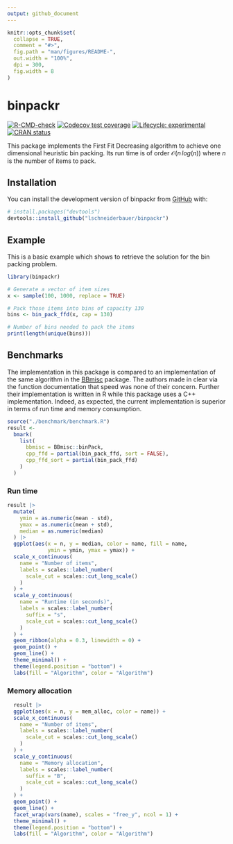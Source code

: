 ```yaml
---
output: github_document
---
```


<!-- README.md is generated from README.Rmd. Please edit that file -->

```r
knitr::opts_chunk$set(
  collapse = TRUE,
  comment = "#>",
  fig.path = "man/figures/README-",
  out.width = "100%",
  dpi = 300,
  fig.width = 8
)
```

# binpackr

<!-- badges: start -->

[![R-CMD-check](https://github.com/lschneiderbauer/binpackr/actions/workflows/R-CMD-check.yaml/badge.svg)](https://github.com/lschneiderbauer/binpackr/actions/workflows/R-CMD-check.yaml) [![Codecov test coverage](https://codecov.io/gh/lschneiderbauer/binpackr/branch/master/graph/badge.svg)](https://app.codecov.io/gh/lschneiderbauer/binpackr?branch=master) [![Lifecycle: experimental](https://img.shields.io/badge/lifecycle-experimental-orange.svg)](https://lifecycle.r-lib.org/articles/stages.html#experimental) [![CRAN status](https://www.r-pkg.org/badges/version/binpackr)](https://CRAN.R-project.org/package=binpackr)

<!-- badges: end -->

This package implements the First Fit Decreasing algorithm to achieve one dimensional heuristic bin packing. Its run time is of order $\mathcal{O}(n\,log(n))$ where $n$ is the number of items to pack.

## Installation

You can install the development version of binpackr from [GitHub](https://github.com/) with:

``` r
# install.packages("devtools")
devtools::install_github("lschneiderbauer/binpackr")
```

## Example

This is a basic example which shows to retrieve the solution for the bin packing problem.

```r
library(binpackr)

# Generate a vector of item sizes
x <- sample(100, 1000, replace = TRUE)

# Pack those items into bins of capacity 130
bins <- bin_pack_ffd(x, cap = 130)

# Number of bins needed to pack the items
print(length(unique(bins)))
```

## Benchmarks

The implementation in this package is compared to an implementation of the same algorithm in the [BBmisc](https://github.com/berndbischl/BBmisc) package. The authors made in clear via the function documentation that speed was none of their concern. Further their implementation is written in R while this package uses a C++ implementation. Indeed, as expected, the current implementation is superior in terms of run time and memory consumption.

```r
source("./benchmark/benchmark.R")
result <-
  bmark(
    list(
      bbmisc = BBmisc::binPack,
      cpp_ffd = partial(bin_pack_ffd, sort = FALSE),
      cpp_ffd_sort = partial(bin_pack_ffd)
    )
  )
```

### Run time

```r
result |>
  mutate(
    ymin = as.numeric(mean - std),
    ymax = as.numeric(mean + std),
    median = as.numeric(median)
  ) |>
  ggplot(aes(x = n, y = median, color = name, fill = name,
             ymin = ymin, ymax = ymax)) +
  scale_x_continuous(
    name = "Number of items",
    labels = scales::label_number(
      scale_cut = scales::cut_long_scale()
    )
  ) +
  scale_y_continuous(
    name = "Runtime (in seconds)",
    labels = scales::label_number(
      suffix = "s",
      scale_cut = scales::cut_long_scale()
    )
  ) +
  geom_ribbon(alpha = 0.3, linewidth = 0) +
  geom_point() +
  geom_line() +
  theme_minimal() +
  theme(legend.position = "bottom") +
  labs(fill = "Algorithm", color = "Algorithm")
```

### Memory allocation

```r
  result |>
  ggplot(aes(x = n, y = mem_alloc, color = name)) +
  scale_x_continuous(
    name = "Number of items",
    labels = scales::label_number(
      scale_cut = scales::cut_long_scale()
    )
  ) +
  scale_y_continuous(
    name = "Memory allocation",
    labels = scales::label_number(
      suffix = "B",
      scale_cut = scales::cut_long_scale()
    )
  ) +
  geom_point() +
  geom_line() +
  facet_wrap(vars(name), scales = "free_y", ncol = 1) +
  theme_minimal() +
  theme(legend.position = "bottom") +
  labs(fill = "Algorithm", color = "Algorithm")

```
